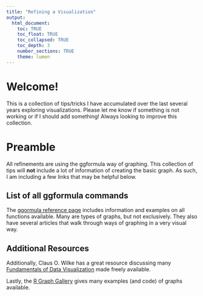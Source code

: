 ```yaml
---
title: "Refining a Visualization"
output: 
  html_document:
    toc: TRUE
    toc_float: TRUE
    toc_collapsed: TRUE
    toc_depth: 3
    number_sections: TRUE
    theme: lumen
---
```


# Welcome!

This is a collection of tips/tricks I have accumulated over the last several years exploring visualizations. Please let me know if something is not working or if I should add something! Always looking to improve this collection.

# Preamble

All refinements are using the ggformula way of graphing. This collection of tips will **not** include a lot of information of creating the basic graph. As such, I am including a few links that may be helpful below.

## List of all ggformula commands

The [ggormula reference page](https://www.mosaic-web.org/ggformula/reference/index.html) includes information and examples on all functions available. Many are types of graphs, but not exclusively.  They also have several articles that walk through ways of graphing in a very visual way.

## Additional Resources

Additionally, Claus O. Wilke has a great resource discussing many [Fundamentals of Data Visualization](https://clauswilke.com/dataviz/) made freely available.

Lastly, the [R Graph Gallery](https://r-graph-gallery.com/index.html) gives many examples (and code) of graphs available.
